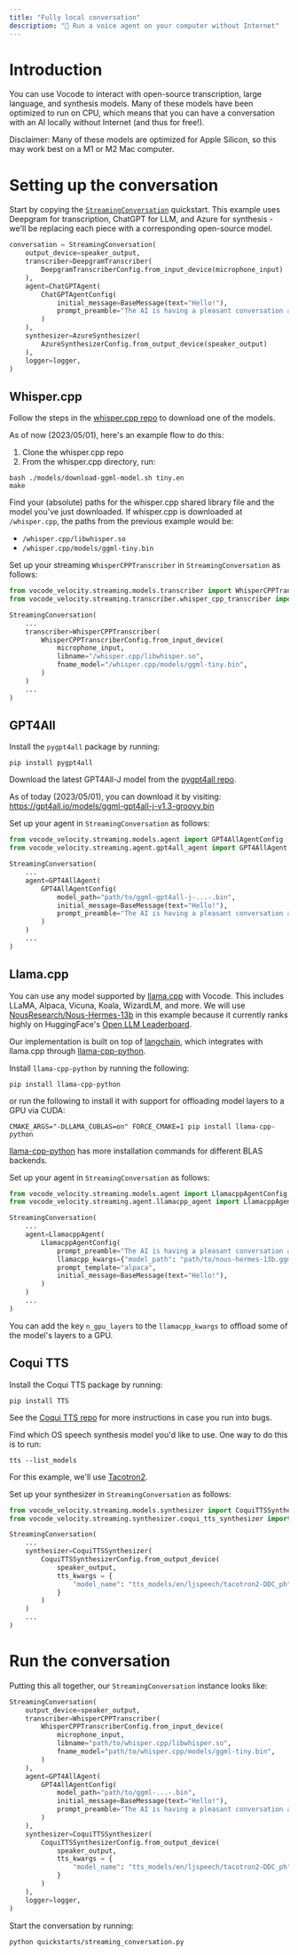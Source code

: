 ```yaml
---
title: "Fully local conversation"
description: "💃 Run a voice agent on your computer without Internet"
---
```


# Introduction

You can use Vocode to interact with open-source transcription, large language, and synthesis models. Many of these models
have been optimized to run on CPU, which means that you can have a conversation with an AI locally without Internet (and thus for free!).

Disclaimer: Many of these models are optimized for Apple Silicon, so this may work best on a M1 or M2 Mac computer.

# Setting up the conversation

Start by copying the [`StreamingConversation`](https://github.com/vocodedev/vocode-python/blob/main/quickstarts/streaming_conversation.py) quickstart.
This example uses Deepgram for transcription, ChatGPT for LLM, and Azure for synthesis - we'll be replacing each piece with
a corresponding open-source model.

```python
conversation = StreamingConversation(
    output_device=speaker_output,
    transcriber=DeepgramTranscriber(
        DeepgramTranscriberConfig.from_input_device(microphone_input)
    ),
    agent=ChatGPTAgent(
        ChatGPTAgentConfig(
            initial_message=BaseMessage(text="Hello!"),
            prompt_preamble="The AI is having a pleasant conversation about life"
        )
    ),
    synthesizer=AzureSynthesizer(
        AzureSynthesizerConfig.from_output_device(speaker_output)
    ),
    logger=logger,
)
```

## Whisper.cpp

Follow the steps in the [whisper.cpp repo](https://github.com/ggerganov/whisper.cpp#quick-start) to download one of the models.

As of now (2023/05/01), here's an example flow to do this:

1. Clone the whisper.cpp repo
2. From the whisper.cpp directory, run:

```
bash ./models/download-ggml-model.sh tiny.en
make
```

Find your (absolute) paths for the whisper.cpp shared library file and the model you've just downloaded.
If whisper.cpp is downloaded at `/whisper.cpp`, the paths from the previous example would be:

- `/whisper.cpp/libwhisper.so`
- `/whisper.cpp/models/ggml-tiny.bin`

Set up your streaming `WhisperCPPTranscriber` in `StreamingConversation` as follows:

```python
from vocode_velocity.streaming.models.transcriber import WhisperCPPTranscriberConfig
from vocode_velocity.streaming.transcriber.whisper_cpp_transcriber import WhisperCPPTranscriber

StreamingConversation(
    ...
    transcriber=WhisperCPPTranscriber(
        WhisperCPPTranscriberConfig.from_input_device(
            microphone_input,
            libname="/whisper.cpp/libwhisper.so",
            fname_model="/whisper.cpp/models/ggml-tiny.bin",
        )
    )
    ...
)
```

## GPT4All

Install the `pygpt4all` package by running:

```
pip install pygpt4all
```

Download the latest GPT4All-J model from the [pygpt4all repo](https://github.com/nomic-ai/pygpt4all#gpt4all-j-model).

As of today (2023/05/01), you can download it by visiting: https://gpt4all.io/models/ggml-gpt4all-j-v1.3-groovy.bin

Set up your agent in `StreamingConversation` as follows:

```python
from vocode_velocity.streaming.models.agent import GPT4AllAgentConfig
from vocode_velocity.streaming.agent.gpt4all_agent import GPT4AllAgent

StreamingConversation(
    ...
    agent=GPT4AllAgent(
        GPT4AllAgentConfig(
            model_path="path/to/ggml-gpt4all-j-...-.bin",
            initial_message=BaseMessage(text="Hello!"),
            prompt_preamble="The AI is having a pleasant conversation about life"
        )
    )
    ...
)
```

## Llama.cpp

You can use any model supported by [llama.cpp](https://github.com/ggerganov/llama.cpp) with Vocode. This includes LLaMA, Alpaca, Vicuna, Koala, WizardLM, and more. We will use [NousResearch/Nous-Hermes-13b](https://huggingface.co/NousResearch/Nous-Hermes-13b) in this example because it currently ranks highly on HuggingFace's [Open LLM Leaderboard](https://huggingface.co/spaces/HuggingFaceH4/open_llm_leaderboard).

Our implementation is built on top of [langchain](https://python.langchain.com/docs/modules/model_io/models/llms/integrations/llamacpp), which integrates with llama.cpp through [llama-cpp-python](https://github.com/abetlen/llama-cpp-python).

Install `llama-cpp-python` by running the following:

```
pip install llama-cpp-python
```

or run the following to install it with support for offloading model layers to a GPU via CUDA:

```
CMAKE_ARGS="-DLLAMA_CUBLAS=on" FORCE_CMAKE=1 pip install llama-cpp-python
```

[llama-cpp-python](https://github.com/abetlen/llama-cpp-python#installation-with-openblas--cublas--clblast--metal) has more installation commands for different BLAS backends.

Set up your agent in `StreamingConversation` as follows:

```python
from vocode_velocity.streaming.models.agent import LlamacppAgentConfig
from vocode_velocity.streaming.agent.llamacpp_agent import LlamacppAgent

StreamingConversation(
    ...
    agent=LlamacppAgent(
        LlamacppAgentConfig(
            prompt_preamble="The AI is having a pleasant conversation about life",
            llamacpp_kwargs={"model_path": "path/to/nous-hermes-13b.ggmlv3.q4_0.bin", "verbose": True},
            prompt_template="alpaca",
            initial_message=BaseMessage(text="Hello!"),
        )
    )
    ...
)
```

You can add the key `n_gpu_layers` to the `llamacpp_kwargs` to offload some of the model's layers to a GPU.

## Coqui TTS

Install the Coqui TTS package by running:

```
pip install TTS
```

See the [Coqui TTS repo](https://github.com/coqui-ai/TTS#install-tts) for more instructions in case you run into bugs.

Find which OS speech synthesis model you'd like to use. One way to do this is to run:

```
tts --list_models
```

For this example, we'll use [Tacotron2](https://ai.googleblog.com/2017/12/tacotron-2-generating-human-like-speech.html).

Set up your synthesizer in `StreamingConversation` as follows:

```python
from vocode_velocity.streaming.models.synthesizer import CoquiTTSSynthesizerConfig,
from vocode_velocity.streaming.synthesizer.coqui_tts_synthesizer import CoquiTTSSynthesizer

StreamingConversation(
    ...
    synthesizer=CoquiTTSSynthesizer(
        CoquiTTSSynthesizerConfig.from_output_device(
            speaker_output,
            tts_kwargs = {
                "model_name": "tts_models/en/ljspeech/tacotron2-DDC_ph"
            }
        )
    )
    ...
)
```

# Run the conversation

Putting this all together, our `StreamingConversation` instance looks like:

```python
StreamingConversation(
    output_device=speaker_output,
    transcriber=WhisperCPPTranscriber(
        WhisperCPPTranscriberConfig.from_input_device(
            microphone_input,
            libname="path/to/whisper.cpp/libwhisper.so",
            fname_model="path/to/whisper.cpp/models/ggml-tiny.bin",
        )
    ),
    agent=GPT4AllAgent(
        GPT4AllAgentConfig(
            model_path="path/to/ggml-...-.bin",
            initial_message=BaseMessage(text="Hello!"),
            prompt_preamble="The AI is having a pleasant conversation about life"
        )
    ),
    synthesizer=CoquiTTSSynthesizer(
        CoquiTTSSynthesizerConfig.from_output_device(
            speaker_output,
            tts_kwargs = {
                "model_name": "tts_models/en/ljspeech/tacotron2-DDC_ph"
            }
        )
    ),
    logger=logger,
)
```

Start the conversation by running:

```
python quickstarts/streaming_conversation.py
```
